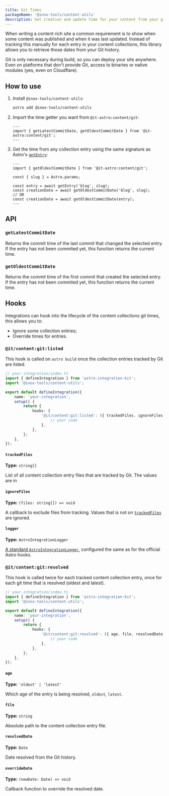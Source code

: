 ```yaml
---
title: Git Times
packageName: '@inox-tools/content-utils'
description: Get creation and update time for your content from your git history.
---
```



When writing a content rich site a common requirement is to show when some content was published and when it was last updated. Instead of tracking this manually for each entry in your content collections, this library allows you to retrieve those dates from your Git history.

Git is only necessary during build, so you can deploy your site anywhere. Even on platforms that don't provide Git, access to binaries or native modules (yes, even on Cloudflare).

## How to use

<Steps>

1. Install `@inox-tools/content-utils`:

   ```sh title="Terminal - <project root>"
   astro add @inox-tools/content-utils
   ```

2. Import the time getter you want from `@it-astro:content/git`:

   ```astro title="src/pages/blog/[...slug].astro"
   ---
   import { getLatestCommitDate, getOldestCommitDate } from '@it-astro:content/git';
   ---
   ```

3. Get the time from any collection entry using the same signature as Astro's [`getEntry`](https://docs.astro.build/en/reference/api-reference/#getentry):

   ```astro title="src/pages/blog/[...slug].astro"
   ---
   import { getOldestCommitDate } from '@it-astro:content/git';

   const { slug } = Astro.params;

   const entry = await getEntry('blog', slug);
   const creationDate = await getOldestCommitDate('blog', slug);
   // OR
   const creationDate = await getOldestCommitDate(entry);
   ---
   ```

</Steps>

## API

### `getLatestCommitDate`

Returns the commit time of the last commit that changed the selected entry.  
If the entry has not been commited yet, this function returns the current time.

### `getOldestCommitDate`

Returns the commit time of the first commit that created the selected entry.  
If the entry has not been commited yet, this function returns the current time.

## Hooks

Integrations can hook into the lifecycle of the content collections git times, this allows you to:

- Ignore some collection entries;
- Override times for entries.

### `@it/content:git:listed`

This hook is called on `astro build` once the collection entries tracked by Git are listed.

```ts
// your-integration/index.ts
import { defineIntegration } from 'astro-integration-kit';
import '@inox-tools/content-utils';

export default defineIntegration({
	name: 'your-integration',
	setup() {
		return {
			hooks: {
				'@it/content:git:listed': ({ trackedFiles, ignoreFiles, logger }) => {
					// your code
				},
			},
		};
	},
});
```

#### `trackedFiles`

**Type:** `string[]`

List of all content collection entry files that are tracked by Git. The values are in

#### `ignoreFiles`

**Type:** `(files: string[]) => void`

A callback to exclude files from tracking. Values that is not on [`trackedFiles`](#trackedfiles) are ignored.

#### `logger`

**Type:** `AstroIntegrationLogger`

[A standard `AstroIntegrationLogger`](https://docs.astro.build/en/reference/integrations-reference/#astrointegrationlogger), configured the same as for the official Astro hooks.

### `@it/content:git:resolved`

This hook is called twice for each tracked content collection entry, once for each git time that is resolved (oldest and latest).

```ts
// your-integration/index.ts
import { defineIntegration } from 'astro-integration-kit';
import '@inox-tools/content-utils';

export default defineIntegration({
	name: 'your-integration',
	setup() {
		return {
			hooks: {
				'@it/content:git:resolved': ({ age, file, resolvedDate, overrideDate, logger }) => {
					// your code
				},
			},
		};
	},
});
```

#### `age`

**Type:** `'oldest' | 'latest'`

Which age of the entry is being resolved, `oldest`, `latest`.

#### `file`

**Type:** `string`

Absolute path to the content collection entry file.

#### `resolvedDate`

**Type:** `Date`

Date resolved from the Git history.

#### `overrideDate`

**Type:** `(newDate: Date) => void`

Callback function to override the resolved date.
